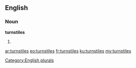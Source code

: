 ==English==

===Noun===
'''turnstiles'''

# {{plural of|turnstile}}

[[Category:English plurals]]

[[ar:turnstiles]]
[[eo:turnstiles]]
[[fr:turnstiles]]
[[ku:turnstiles]]
[[my:turnstiles]]